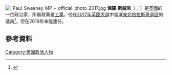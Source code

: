 [[File:_Paul_Sweeney_MP_-_official_photo_2017.jpg|thumb]]
'''保羅·斯威尼'''（{{lang-en|Paul John Sweeney}}；{{bd|1989年|1月16日}}）是[[英國|英國]]的一位政治家，所屬政黨是[[工黨_(英國)|工黨]]。他在[[2017年英國大選|2017年英國大選]]中當選[[東北格拉斯哥_(英國國會選區)|東北格拉斯哥選區]]的議員<ref>{{cite news|url=https://www.bbc.co.uk/news/politics/constituencies/S14000032|title=Election 2017: Glasgow North East|work=BBC News|access-date=2018-01-09|language=en|archive-date=2021-04-14|archive-url=https://web.archive.org/web/20210414110621/https://www.bbc.co.uk/news/politics/constituencies/S14000032}}</ref>，但在2019年未能連任。

==參考資料==
{{reflist}}

[[Category:英國政治人物|Category:英國政治人物]]
